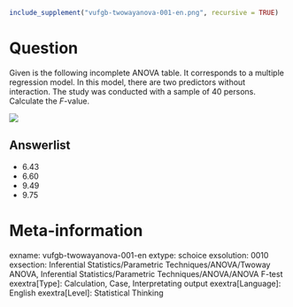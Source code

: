 ```{r, echo = FALSE, results = "hide"}
include_supplement("vufgb-twowayanova-001-en.png", recursive = TRUE)
```

Question
========
Given is the following incomplete ANOVA table. It corresponds to a multiple regression model. In this model, there are two predictors without interaction. The study was conducted with a sample of 40 persons. Calculate the *F*-value.

![](vufgb-twowayanova-001-en.png)

Answerlist
----------
* 6.43
* 6.60
* 9.49
* 9.75

Meta-information
================
exname: vufgb-twowayanova-001-en
extype: schoice
exsolution: 0010
exsection: Inferential Statistics/Parametric Techniques/ANOVA/Twoway ANOVA, Inferential Statistics/Parametric Techniques/ANOVA/ANOVA F-test
exextra[Type]: Calculation, Case, Interpretating output
exextra[Language]: English
exextra[Level]: Statistical Thinking
